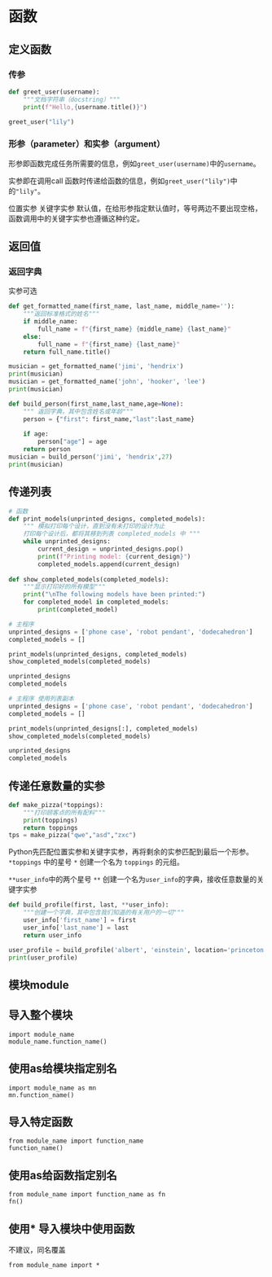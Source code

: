 # 函数

## 定义函数

### 传参

```python
def greet_user(username):
    """文档字符串（docstring）"""
    print(f"Hello,{username.title()}")

greet_user("lily")
```

### 形参（parameter）和实参（argument）

形参即函数完成任务所需要的信息，例如`greet_user(username)`中的`username`。

实参即在调用call 函数时传递给函数的信息，例如`greet_user("lily")`中的`"lily"`。

位置实参 关键字实参 默认值，在给形参指定默认值时，等号两边不要出现空格，函数调用中的关键字实参也遵循这种约定。

## 返回值

### 返回字典

实参可选

```python
def get_formatted_name(first_name, last_name, middle_name=''):
    """返回标准格式的姓名"""
    if middle_name: 
        full_name = f"{first_name} {middle_name} {last_name}"
    else: 
        full_name = f"{first_name} {last_name}" 
    return full_name.title() 

musician = get_formatted_name('jimi', 'hendrix') 
print(musician) 
musician = get_formatted_name('john', 'hooker', 'lee') 
print(musician)
```

```python
def build_person(first_name,last_name,age=None):
    """ 返回字典，其中包含姓名或年龄"""
    person = {"first": first_name,"last":last_name}
    
    if age:
        person["age"] = age
    return person
musician = build_person('jimi', 'hendrix',27) 
print(musician) 
```

## 传递列表

```python
# 函数
def print_models(unprinted_designs, completed_models): 
    """ 模拟打印每个设计，直到没有未打印的设计为止
    打印每个设计后，都将其移到列表 completed_models 中 """ 
    while unprinted_designs: 
        current_design = unprinted_designs.pop() 
        print(f"Printing model: {current_design}") 
        completed_models.append(current_design)
        
def show_completed_models(completed_models): 
    """显示打印好的所有模型""" 
    print("\nThe following models have been printed:") 
    for completed_model in completed_models: 
        print(completed_model) 

# 主程序
unprinted_designs = ['phone case', 'robot pendant', 'dodecahedron']
completed_models = [] 

print_models(unprinted_designs, completed_models) 
show_completed_models(completed_models)

unprinted_designs
completed_models

# 主程序 使用列表副本
unprinted_designs = ['phone case', 'robot pendant', 'dodecahedron']
completed_models = [] 

print_models(unprinted_designs[:], completed_models) 
show_completed_models(completed_models)

unprinted_designs
completed_models
```

## 传递任意数量的实参

```python
def make_pizza(*toppings):
    """打印顾客点的所有配料"""
    print(toppings)
    return toppings
tps = make_pizza("qwe","asd","zxc")
```

Python先匹配位置实参和关键字实参，再将剩余的实参匹配到最后一个形参。`*toppings` 中的星号 `*` 创建一个名为 `toppings` 的元组。

`**user_info`中的两个星号 `**` 创建一个名为`user_info`的字典，接收任意数量的关键字实参

```python
def build_profile(first, last, **user_info):
    """创建一个字典，其中包含我们知道的有关用户的一切"""
    user_info['first_name'] = first 
    user_info['last_name'] = last 
    return user_info 

user_profile = build_profile('albert', 'einstein', location='princeton', field='physics') 
print(user_profile)
```

## 模块module

## 导入整个模块

```         
import module_name
module_name.function_name()
```

## 使用as给模块指定别名

```         
import module_name as mn
mn.function_name()
```

## 导入特定函数

```         
from module_name import function_name
function_name()
```

## 使用as给函数指定别名

```         
from module_name import function_name as fn
fn()
```

## 使用\* 导入模块中使用函数

不建议，同名覆盖

```         
from module_name import *
```
